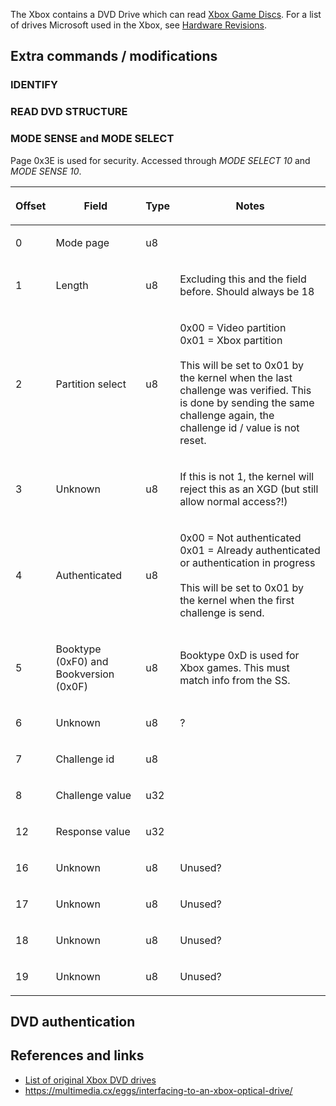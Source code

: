 The Xbox contains a DVD Drive which can read [[Xbox Game Disc|Xbox Game Discs]].
For a list of drives Microsoft used in the Xbox, see [[Hardware Revisions]].

== Extra commands / modifications ==

=== IDENTIFY ===

{{FIXME|reason=Move data from http://xboxdevwiki.net/Porting_an_Operating_System_to_the_Xbox_HOWTO#DVD_Driver}}

=== READ DVD STRUCTURE ===

{{FIXME|reason=Describe how SS is accessed}}

=== MODE SENSE and MODE SELECT ===

Page 0x3E is used for security. Accessed through ''MODE SELECT 10'' and ''MODE SENSE 10''.
{{FIXME|reason=Describe the format in detail}}

{| class="wikitable"
!Offset || Field || Type || Notes
|-
| 0 || Mode page || u8 ||
|-
| 1 || Length || u8 || Excluding this and the field before. Should always be 18
|-
| 2 || Partition select || u8 || 0x00 = Video partition <br> 0x01 = Xbox partition <br><br> This will be set to 0x01 by the kernel when the last challenge was verified. This is done by sending the same challenge again, the challenge id / value is not reset.
|-
| 3 || Unknown || u8 || If this is not 1, the kernel will reject this as an XGD (but still allow normal access?!{{citation needed}})
|-
| 4 || Authenticated || u8 || 0x00 = Not authenticated <br> 0x01 = Already authenticated or authentication in progress <br><br> This will be set to 0x01 by the kernel when the first challenge is send.
|-
| 5 || Booktype (0xF0) and Bookversion (0x0F) || u8 || Booktype 0xD is used for Xbox games. This must match info from the SS.
|-
| 6 || Unknown || u8 || ?
|-
| 7 || Challenge id || u8 ||
|-
| 8 || Challenge value || u32 ||
|-
| 12 || Response value || u32 ||
|-
| 16 || Unknown || u8 || Unused?
|-
| 17 || Unknown || u8 || Unused?
|-
| 18 || Unknown || u8 || Unused?
|-
| 19 || Unknown || u8 || Unused?
|}

== DVD authentication ==

{{FIXME|reason=part of the [[Kernel]], so maybe document this elsewhere?}}

== References and links == 

* [http://web.archive.org/web/20151026074806/http://home.comcast.net/~admiral_powerslave/dvddrives.html List of original Xbox DVD drives]
* https://multimedia.cx/eggs/interfacing-to-an-xbox-optical-drive/